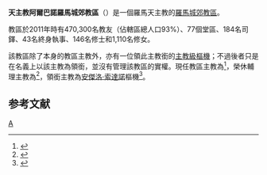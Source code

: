 {{NoteTA
|1=zh-hant:瑪策祿; zh-hans:玛策禄; zh-hk:才祿;
}}
{{Infobox diocese
|name = 阿爾巴諾
|jurisdiction = 羅馬城郊教區
|latin = Dioecesis Albanensis
|local = Albano 
|border = catholic
|image =Piazza Pia Albano.jpg
|image_size =250px
|image_alt =
|caption =殉道者聖龐加爵聖殿主教座堂
|location = [[義大利|義大利]]
|rite = [[羅馬禮|羅馬禮]]
|territory =
|population =
|patron =
|province = 羅馬
|established = 四世紀
|cathedral = {{link-en|阿爾巴諾主教座堂|Albano Cathedral|殉道者聖龐加爵聖殿主教座堂}}
|co-cathedral =
|leadership = 主教
|website =http://www.diocesidialbano.it/
|pope = {{incumbent pope}}
|ordinary = {{link-en|才祿·塞梅拉羅|Marcello Semeraro}}
|coadjutor bishop =
|auxiliary =
|emeritus = {{link-de|保祿·吉萊特|Paolo Gillet}}（榮休輔理主教）<br>[[奧思定·瓦利尼|奧思定·瓦利尼]]
|map = [[File:Albano_diocesi.png|250px]]]]
|map_caption = 教區管轄圖
}}
'''天主教阿爾巴諾羅馬城郊教區'''（{{lang-la|Dioecesis Albanensis}}）是一個羅馬天主教的[[羅馬城郊教區|羅馬城郊教區]]。

教區於2011年時有470,300名教友（佔轄區總人口93%）、77個堂區、184名司鐸、43名終身執事、146名修士和1,110名修女。

該教區除了本身的教區主教外，亦有一位領此主教銜的[[樞機#位階|主教級樞機]]；不過後者只是在名義上以該主教為領銜，並沒有管理該教區的實權。現任教區主教為{{link-en|才祿·塞梅拉羅|Marcello Semeraro}}<ref>{{cite press release |title=RINUNCE E NOMINE, 01.10.2004 |url=https://press.vatican.va/content/salastampa/it/bollettino/pubblico/2004/10/01/0477/01216.html |publisher=Sala Stampa della Santa Sede |accessdate=2020-02-26 |archiveurl=https://web.archive.org/web/20200226163034/https://press.vatican.va/content/salastampa/it/bollettino/pubblico/2004/10/01/0477/01216.html |archivedate=2020-02-26 |language=it |date=2004-10-01 |dead-url=no }}</ref>，榮休輔理主教為{{link-de|保祿·吉萊特|Paolo Gillet}}<ref>{{cite press release |title=RINUNCE E NOMINE, 22.02.2005 |url=https://press.vatican.va/content/salastampa/it/bollettino/pubblico/2005/02/22/0101/00247.html |publisher=Sala Stampa della Santa Sede |accessdate=2020-02-26 |archiveurl=https://web.archive.org/web/20200226164932/https://press.vatican.va/content/salastampa/it/bollettino/pubblico/2005/02/22/0101/00247.html |archivedate=2020-02-26 |language=it |date=2005-02-22 |dead-url=no }}</ref>，領銜主教為[[安傑洛·索達諾|安傑洛·索達諾]]樞機<ref>{{cite web |last1=Miranda |first1=Salvador |title=Suburbicarian Dioceses and Cardinal Patriarchs of Oriental Rite |url=https://webdept.fiu.edu/~mirandas/sub-sees.htm |publisher=Florida International University |accessdate=2020-02-26 |archiveurl=https://web.archive.org/web/20200226165310/https://webdept.fiu.edu/~mirandas/sub-sees.htm |archivedate=2020-02-26 |language=en |dead-url=no }}</ref>。

==参考文献==
{{reflist}}

{{意大利天主教教區}}
[[Category:羅馬城郊教區|A]]